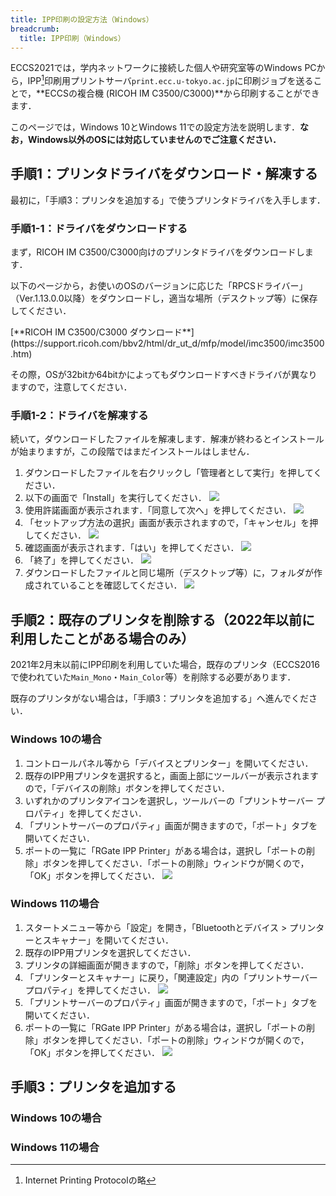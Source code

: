 ```yaml
---
title: IPP印刷の設定方法（Windows）
breadcrumb:
  title: IPP印刷（Windows）
---
```



ECCS2021では，学内ネットワークに接続した個人や研究室等のWindows PCから，IPP[^1]印刷用プリントサーバ`print.ecc.u-tokyo.ac.jp`に印刷ジョブを送ることで，**ECCSの複合機 (RICOH IM C3500/C3000)**から印刷することができます．

[^1]: Internet Printing Protocolの略

このページでは，Windows 10とWindows 11での設定方法を説明します．**なお，Windows以外のOSには対応していませんのでご注意ください．**

## 手順1：プリンタドライバをダウンロード・解凍する

最初に，「手順3：プリンタを追加する」で使うプリンタドライバを入手します．

### 手順1-1：ドライバをダウンロードする

まず，RICOH IM C3500/C3000向けのプリンタドライバをダウンロードします．

以下のページから，お使いのOSのバージョンに応じた「RPCSドライバー」（Ver.1.13.0.0以降）をダウンロードし，適当な場所（デスクトップ等）に保存してください．

<div class="box">
[**RICOH IM C3500/C3000 ダウンロード**](https://support.ricoh.com/bbv2/html/dr_ut_d/mfp/model/imc3500/imc3500.htm)
</div>

その際，OSが32bitか64bitかによってもダウンロードすべきドライバが異なりますので，注意してください．

### 手順1-2：ドライバを解凍する

続いて，ダウンロードしたファイルを解凍します．解凍が終わるとインストールが始まりますが，この段階ではまだインストールはしません．

1. ダウンロードしたファイルを右クリックし「管理者として実行」を押してください．
1. 以下の画面で「Install」を実行してください．
    ![](./f2.png)
1. 使用許諾画面が表示されます．「同意して次へ」を押してください．
    ![](./f3.png)
1. 「セットアップ方法の選択」画面が表示されますので，「キャンセル」を押してください．
    ![](./f4.png)
1. 確認画面が表示されます．「はい」を押してください．
    ![](./f5.png)
1. 「終了」を押してください．
    ![](./f6.png)
1. ダウンロードしたファイルと同じ場所（デスクトップ等）に，フォルダが作成されていることを確認してください．
    ![](./f7.png)

## 手順2：既存のプリンタを削除する（2022年以前に利用したことがある場合のみ）

2021年2月末以前にIPP印刷を利用していた場合，既存のプリンタ（ECCS2016で使われていた`Main_Mono`・`Main_Color`等）を削除する必要があります．

既存のプリンタがない場合は，「手順3：プリンタを追加する」へ進んでください．

### Windows 10の場合

1. コントロールパネル等から「デバイスとプリンター」を開いてください．
1. 既存のIPP用プリンタを選択すると，画面上部にツールバーが表示されますので，「デバイスの削除」ボタンを押してください．
1. いずれかのプリンタアイコンを選択し，ツールバーの「プリントサーバー プロパティ」を押してください．
1. 「プリントサーバーのプロパティ」画面が開きますので，「ポート」タブを開いてください．
1. ポートの一覧に「RGate IPP Printer」がある場合は，選択し「ポートの削除」ボタンを押してください．「ポートの削除」ウィンドウが開くので，「OK」ボタンを押してください．
    ![](./f20.png)

### Windows 11の場合

1. スタートメニュー等から「設定」を開き，「Bluetoothとデバイス > プリンターとスキャナー」を開いてください．
1. 既存のIPP用プリンタを選択してください．
1. プリンタの詳細画面が開きますので，「削除」ボタンを押してください．
1. 「プリンターとスキャナー」に戻り，「関連設定」内の「プリントサーバープロパティ」を押してください．
    ![](f21.png)
1. 「プリントサーバーのプロパティ」画面が開きますので，「ポート」タブを開いてください．
1. ポートの一覧に「RGate IPP Printer」がある場合は，選択し「ポートの削除」ボタンを押してください．「ポートの削除」ウィンドウが開くので，「OK」ボタンを押してください．
    ![](f20.png)

## 手順3：プリンタを追加する

### Windows 10の場合

<AddPrinter variant="win10" />

### Windows 11の場合

<AddPrinter variant="win11" />
